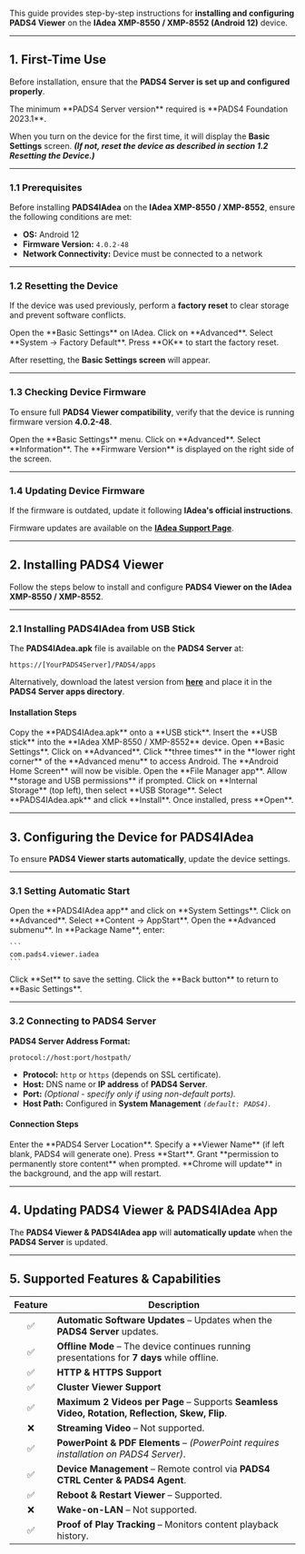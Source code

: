 This guide provides step-by-step instructions for **installing and configuring PADS4 Viewer** on the **IAdea XMP-8550 / XMP-8552 (Android 12)** device.

---

## **1. First-Time Use**

Before installation, ensure that the **PADS4 Server is set up and configured properly**.

<Note>
   The minimum **PADS4 Server version** required is **PADS4 Foundation 2023.1**.
</Note>

When you turn on the device for the first time, it will display the **Basic Settings** screen. **_(If not, reset the device as described in section 1.2 Resetting the Device.)_**

---

### **1.1 Prerequisites**

Before installing **PADS4IAdea** on the **IAdea XMP-8550 / XMP-8552**, ensure the following conditions are met:

- **OS:** Android 12
- **Firmware Version:** `4.0.2-48`
- **Network Connectivity:** Device must be connected to a network

---

### **1.2 Resetting the Device**

If the device was used previously, perform a **factory reset** to clear storage and prevent software conflicts.

<Steps>
  <Step title="Step One">
    Open the **Basic Settings** on IAdea.
  </Step>
  <Step title="Step Two">
    Click on **Advanced**.
  </Step>
  <Step title="Step Three">
    Select **System → Factory Default**.
  </Step>
  <Step title="Step Four">
    Press **OK** to start the factory reset.
  </Step>
</Steps>

After resetting, the **Basic Settings screen** will appear.

---

### **1.3 Checking Device Firmware**

To ensure full **PADS4 Viewer compatibility**, verify that the device is running firmware version **4.0.2-48**.

<Steps>
  <Step title="Step One">
    Open the **Basic Settings** menu.
  </Step>
  <Step title="Step Two">
    Click on **Advanced**.
  </Step>
  <Step title="Step Three">
    Select **Information**.
  </Step>
  <Step title="Step Four">
    The **Firmware Version** is displayed on the right side of the screen.
  </Step>
</Steps>

---

### **1.4 Updating Device Firmware**

If the firmware is outdated, update it following **IAdea's official instructions**.

Firmware updates are available on the [**IAdea Support Page**](https://support.iadea.com/).

---

## **2. Installing PADS4 Viewer**

Follow the steps below to install and configure **PADS4 Viewer on the IAdea XMP-8550 / XMP-8552**.

---

### **2.1 Installing PADS4IAdea from USB Stick**

The **PADS4IAdea.apk** file is available on the **PADS4 Server** at:

```
https://[YourPADS4Server]/PADS4/apps  
```

Alternatively, download the latest version from [**here**](https://github.com/PADS4/PADS4-Viewer-IAdea/releases/latest) and place it in the **PADS4 Server apps directory**.

#### **Installation Steps**

<Steps>
  <Step title="Step One">
    Copy the **PADS4IAdea.apk** onto a **USB stick**.
  </Step>
  <Step title="Step Two">
    Insert the **USB stick** into the **IAdea XMP-8550 / XMP-8552** device.
  </Step>
  <Step title="Step Three">
    Open **Basic Settings**.
  </Step>
  <Step title="Step Four">
    Click on **Advanced**.
  </Step>
  <Step title="Step Five">
    Click **three times** in the **lower right corner** of the **Advanced menu** to access Android.
  </Step>
  <Step title="Step Six">
    The **Android Home Screen** will now be visible.
  </Step>
  <Step title="Step Seven">
    Open the **File Manager app**.
  </Step>
  <Step title="Step Eight">
    Allow **storage and USB permissions** if prompted.
  </Step>
  <Step title="Step Nine">
    Click on **Internal Storage** (top left), then select **USB Storage**.
  </Step>
  <Step title="Step Ten">
    Select **PADS4IAdea.apk** and click **Install**.
  </Step>
  <Step title="Step Eleven">
    Once installed, press **Open**.
  </Step>
</Steps>

---

## **3. Configuring the Device for PADS4IAdea**

To ensure **PADS4 Viewer starts automatically**, update the device settings.

---

### **3.1 Setting Automatic Start**

<Steps>
  <Step title="Step One">
    Open the **PADS4IAdea app** and click on **System Settings**.
  </Step>
  <Step title="Step Two">
    Click on **Advanced**.
  </Step>
  <Step title="Step Three">
    Select **Content → AppStart**.
  </Step>
  <Step title="Step Four">
    Open the **Advanced submenu**.
  </Step>
  <Step title="Step Five">
    In **Package Name**, enter:

    ```
    com.pads4.viewer.iadea  
    ```
  </Step>
  <Step title="Step Six">
    Click **Set** to save the setting.
  </Step>
  <Step title="Step Seven">
    Click the **Back button** to return to **Basic Settings**.
  </Step>
</Steps>

---

### **3.2 Connecting to PADS4 Server**

**PADS4 Server Address Format:**

```
protocol://host:port/hostpath/  
```

- **Protocol:** `http` or `https` (depends on SSL certificate).
- **Host:** DNS name or **IP address** of **PADS4 Server**.
- **Port:** _(Optional - specify only if using non-default ports)._
- **Host Path:** Configured in **System Management** _`(default: PADS4)`_.

#### **Connection Steps**

<Steps>
  <Step title="Step One">
    Enter the **PADS4 Server Location**.
  </Step>
  <Step title="Step Two - *Optional*">
    Specify a **Viewer Name** (if left blank, PADS4 will generate one).
  </Step>
  <Step title="Step Three">
    Press **Start**.
  </Step>
  <Step title="Step Four">
    Grant **permission to permanently store content** when prompted.
  </Step>
  <Step title="Step Five">
    **Chrome will update** in the background, and the app will restart.
  </Step>
</Steps>

---

## **4. Updating PADS4 Viewer & PADS4IAdea App**

The **PADS4 Viewer & PADS4IAdea app** will **automatically update** when the **PADS4 Server** is updated.

---

## **5. Supported Features & Capabilities**

| Feature | Description                                                                                    |
| :-----: | ---------------------------------------------------------------------------------------------- |
| ✅       | **Automatic Software Updates** – Updates when the **PADS4 Server** updates.                    |
| ✅       | **Offline Mode** – The device continues running presentations for **7 days** while offline.    |
| ✅       | **HTTP & HTTPS Support**                                                                       |
| ✅       | **Cluster Viewer Support**                                                                     |
| ✅       | **Maximum 2 Videos per Page** – Supports **Seamless Video, Rotation, Reflection, Skew, Flip**. |
| ❌       | **Streaming Video** – Not supported.                                                           |
| ✅       | **PowerPoint & PDF Elements** – _(PowerPoint requires installation on PADS4 Server)_.          |
| ✅       | **Device Management** – Remote control via **PADS4 CTRL Center & PADS4 Agent**.                |
| ✅       | **Reboot & Restart Viewer** – Supported.                                                       |
| ❌       | **Wake-on-LAN** – Not supported.                                                               |
| ✅       | **Proof of Play Tracking** – Monitors content playback history.                                |